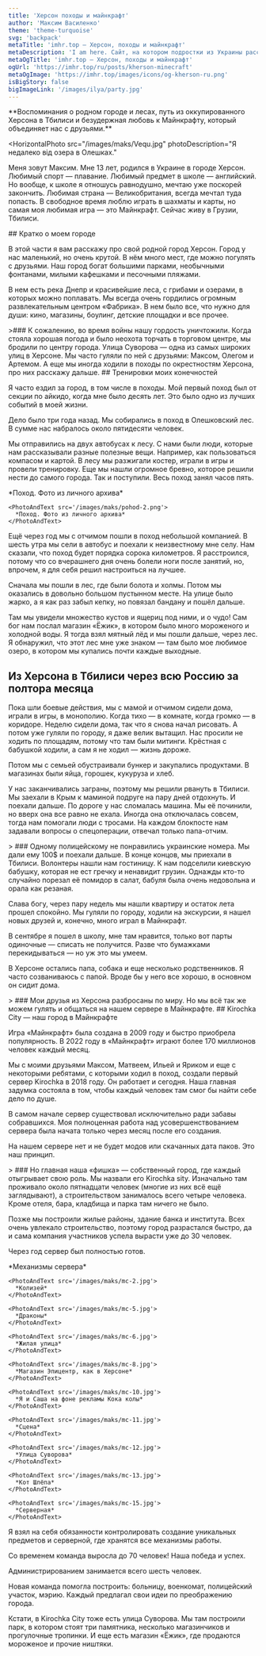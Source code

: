 ```yaml
---
title: 'Херсон походы и майнкрафт'
author: 'Максим Василенко'
theme: 'theme-turquoise'
svg: 'backpack'
metaTitle: 'imhr.top — Херсон, походы и майнкрафт'
metaDescription: 'I am here. Сайт, на котором подростки из Украины рассказывают свои истории.'
metaOgTitle: 'imhr.top — Херсон, походы и майнкрафт'
ogUrl: 'https://imhr.top/ru/posts/kherson-minecraft'
metaOgImage: 'https://imhr.top/images/icons/og-kherson-ru.png'
isBigStory: false
bigImageLink: '/images/ilya/party.jpg'
---
```


<Heading img="/images/maks/maks.jpg" />

<Medium>
  **Воспоминания о родном городе и лесах, путь из оккупированного Херсона в
  Тбилиси и безудержная любовь к Майнкрафту, который объединяет нас с
  друзьями.**
</Medium>

<HorizontalPhoto
  src="/images/maks/Vequ.jpg"
  photoDescription="Я недалеко від озера в Олешках."
>
  Меня зовут Максим. Мне 13 лет, родился в Украине в городе Херсон. Любимый
  спорт — плавание. Любимый предмет в школе — английский. Но вообще, к школе я
  отношусь равнодушно, мечтаю уже поскорей закончить. Любимая страна —
  Великобритания, всегда мечтал туда попасть. В свободное время люблю играть в
  шахматы и карты, но самая моя любимая игра — это Майнкрафт. Сейчас живу в
  Грузии, Тбилиси.
</HorizontalPhoto>

<Medium>
  ## Кратко о моем городе

В этой части я вам расскажу про свой родной город Херсон. Город у нас маленький, но очень крутой. В нём много мест, где можно погулять с друзьями. Наш город богат большими парками, необычными фонтанами, милыми кафешками и песочными пляжами.

В нем есть река Днепр и красивейшие леса, с грибами и озерами, в которых можно поплавать. Мы всегда очень гордились огромным развлекательным центром «Фабрика». В нем было все, что нужно для души: кино, магазины, боулинг, детские площадки и все прочее.

</Medium>

<Large>
  >### К сожалению, во время войны нашу гордость уничтожили.
</Large>

<Medium>
  Когда стояла хорошая погода и было неохота торчать в торговом центре, мы
  бродили по центру города. Улица Суворова — одна из самых широких улиц в
  Херсоне. Мы часто гуляли по ней с друзьями: Максом, Олегом и Артемом. А еще мы
  иногда ходили в походы по окрестностям Херсона, про них расскажу дальше.
</Medium>

<Fullpage>
  <PhotoFullPage className="mt-2"
    src="/images/maks/kherson.jpg"
    text="Моя любимая улица Суворова. Фото взято с https://khers-on.com"
  />
</Fullpage>

<Medium>
  ## Тренировки моих конечностей

Я часто ездил за город, в том числе в походы. Мой первый поход был от секции по айкидо, когда мне было десять лет. Это было одно из лучших событий в моей жизни.

Дело было три года назад. Мы собирались в поход в Олешковский лес. В сумме нас набралось около пятидесяти человек.

Мы отправились на двух автобусах к лесу. С нами были люди, которые нам рассказывали разные полезные вещи. Например, как пользоваться компасом и картой. В лесу мы разжигали костер, играли в игры и провели тренировку. Еще мы нашли огромное бревно, которое решили нести до самого города. Так и поступили. Весь поход занял часов пять.

</Medium>

<Large>
  <Slider>
    <PhotoAndText src='/images/maks/pohod-1.png'>
      *Поход. Фото из личного архива*
    </PhotoAndText>

    <PhotoAndText src='/images/maks/pohod-2.png'>
      *Поход. Фото из личного архива*
    </PhotoAndText>

  </Slider>
</Large>

<Medium>
  Ещё через год мы с отчимом пошли в поход небольшой компанией. В шесть утра мы сели в автобус и поехали к неизвестному мне селу. Нам сказали, что поход будет порядка сорока километров. Я расстроился, потому что со вчерашнего дня очень болели ноги после занятий, но, впрочем, я для себя решил настроиться на лучшее.

Сначала мы пошли в лес, где были болота и холмы. Потом мы оказались в довольно большом пустынном месте. На улице было жарко, а я как раз забыл кепку, но повязал бандану и пошёл дальше.

Там мы увидели множество кустов и ящериц под ними, и о чудо! Сам бог нам послал магазин «Ёжик», в котором было много мороженого и холодной воды. Я тогда взял мятный лёд и мы пошли дальше, через лес. Я обнаружил, что этот лес мне уже знаком — там было мое любимое озеро, в котором мы купались почти каждые выходные.
</Medium>

<Medium>

## Из Херсона в Тбилиси через всю Россию за полтора месяца

Пока шли боевые действия, мы с мамой и отчимом сидели дома, играли в игры, в монополию. Когда тихо — в комнате, когда громко — в коридоре. Неделю сидели дома, так что я снова начал рисовать. А потом уже гуляли по городу, я даже велик вытащил. Нас просили не ходить по площадям, потому что там были митинги. Крёстная с бабушкой ходили, а сам я не ходил — жизнь дороже.

Потом мы с семьей обустраивали бункер и закупались продуктами. В магазинах были яйца, горошек, кукуруза и хлеб.

У нас заканчивались заграны, поэтому мы решили рвануть в Тбилиси. Мы заехали в Крым к маминой подруге на пару дней отдохнуть. И поехали дальше. По дороге у нас сломалась машина. Мы её починили, но вверх она все равно не ехала. Иногда она отключалась совсем, тогда нам помогали люди с тросами. На каждом блокпосте нам задавали вопросы о спецоперации, отвечал только папа-отчим.

</Medium>

<Large>
  > ### Одному полицейскому не понравились украинские номера. Мы дали ему 100$ и поехали дальше.
</Large>

<Medium>
  В конце концов, мы приехали в Тбилиси. Волонтеры нашли нам гостиницу. К нам подселили киевскую бабушку, которая не ест гречку и ненавидит грузин. Однажды кто-то случайно порезал её помидор в салат, бабуля была очень недовольна и орала как резаная.

Слава богу, через пару недель мы нашли квартиру и остаток лета прошел спокойно. Мы гуляли по городу, ходили на экскурсии, я нашел новых друзей и, конечно, много играл в Майнкрафт.

В сентябре я пошел в школу, мне там нравится, только вот парты одиночные — списать не получится. Разве что бумажками перекидываться — но уж это мы умеем.

В Херсоне остались папа, собака и еще несколько родственников. Я часто созваниваюсь с папой. Вроде бы у него все хорошо, в основном он сидит дома.

</Medium>

<Large>
  > ### Мои друзья из Херсона разбросаны по миру. Но мы всё так же можем гулять и общаться на нашем сервере в Майнкрафте.
</Large>

<Medium>
  ## Kirochka City — наш город в Майнкрафте

Игра «Майнкрафт» была создана в 2009 году и быстро приобрела популярность. В 2022 году в «Майнкрафт» играют более 170 миллионов человек каждый месяц.

Мы с моими друзьями Максом, Матвеем, Ильей и Яриком и еще с некоторыми ребятами, с которыми ходил в поход, создали первый сервер Kirochka в 2018 году. Он работает и сегодня. Наша главная задумка состояла в том, чтобы каждый человек там смог бы найти себе дело по душе.

В самом начале сервер существовал исключительно ради забавы собравшихся. Моя полноценная работа над усовершенствованием сервера была начата только через месяц после его создания.

На нашем сервере нет и не будет модов или скачанных дата паков. Это наш принцип.

</Medium>

<Large>
  > ### Но главная наша «фишка» — собственный город, где каждый отыгрывает свою роль.
</Large>

<Medium>
  Мы назвали его Kirochka sity. Изначально там проживало около пятнадцати человек (многие из них всё ещё заглядывают), а строительством занималось всего четыре человека. Кроме отеля, бара, кладбища и парка там ничего не было.

Позже мы построили жилые районы, здание банка и института. Всех очень увлекало строительство, поэтому город разрастался быстро, да и сама компания участников успела вырасти уже до 30 человек.

Через год сервер был полностью готов.

</Medium>

<Large>
  <Slider>
    <PhotoAndText src='/images/maks/mc-1.jpg'>
      *Механизмы сервера*
    </PhotoAndText>

    <PhotoAndText src='/images/maks/mc-2.jpg'>
      *Колизей*
    </PhotoAndText>

    <PhotoAndText src='/images/maks/mc-5.jpg'>
      *Драконы*
    </PhotoAndText>

    <PhotoAndText src='/images/maks/mc-6.jpg'>
      *Жилая улица*
    </PhotoAndText>

    <PhotoAndText src='/images/maks/mc-8.jpg'>
      *Магазин Эпицентр, как в Херсоне*
    </PhotoAndText>

    <PhotoAndText src='/images/maks/mc-10.jpg'>
      *Я и Саша на фоне рекламы Кока колы*
    </PhotoAndText>

    <PhotoAndText src='/images/maks/mc-11.jpg'>
      *Сцена*
    </PhotoAndText>

    <PhotoAndText src='/images/maks/mc-12.jpg'>
      *Улица Суворова*
    </PhotoAndText>

    <PhotoAndText src='/images/maks/mc-13.jpg'>
      *Кот Шлёпа*
    </PhotoAndText>

    <PhotoAndText src='/images/maks/mc-15.jpg'>
      *Серверная*
    </PhotoAndText>

  </Slider> 
</Large>

<Medium>
  Я взял на себя обязанности контролировать создание уникальных предметов и серверной, где хранятся все механизмы работы.

Со временем команда выросла до 70 человек! Наша победа и успех.

Администрированием занимается всего шесть человек.

Новая команда помогла построить: больницу, военкомат, полицейский участок, мэрию. Каждый предлагал свои идеи по преображению города.

Кстати, в Kirochka City тоже есть улица Суворова. Мы там построили парк, в котором стоят три памятника, несколько магазинчиков и прогулочные тропинки. И еще есть магазин «Ёжик», где продаются мороженое и прочие ништяки.

</Medium>
